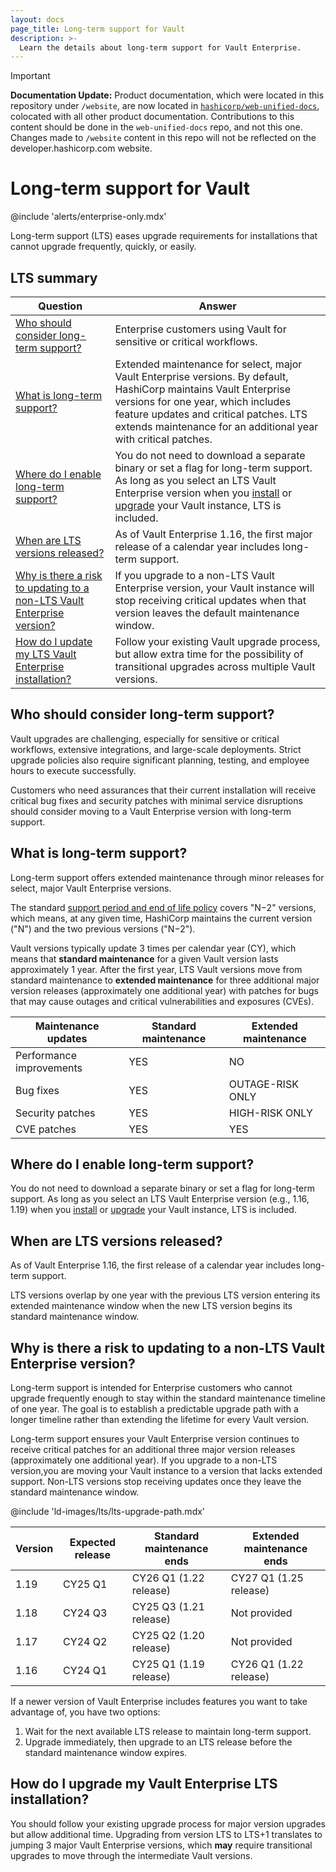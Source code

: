 ```yaml
---
layout: docs
page_title: Long-term support for Vault
description: >-
  Learn the details about long-term support for Vault Enterprise.
---
```


> [!IMPORTANT]  
> **Documentation Update:** Product documentation, which were located in this repository under `/website`, are now located in [`hashicorp/web-unified-docs`](https://github.com/hashicorp/web-unified-docs), colocated with all other product documentation. Contributions to this content should be done in the `web-unified-docs` repo, and not this one. Changes made to `/website` content in this repo will not be reflected on the developer.hashicorp.com website.

# Long-term support for Vault

@include 'alerts/enterprise-only.mdx'

Long-term support (LTS) eases upgrade requirements for installations that cannot
upgrade frequently, quickly, or easily.

## LTS summary

<table>

  <thead>
    <tr>
      <th style={{width:'30%', verticalAlign:'middle'}}>Question</th>
      <th style={{verticalAlign: 'middle'}}>Answer</th>
    </tr>
  </thead>
  <tbody>
  <tr>
    <td style={{verticalAlign: 'middle'}}>
      <a href="#who">Who should consider long-term support?</a>
    </td>
    <td style={{verticalAlign: 'middle'}}>
      Enterprise customers using Vault for sensitive or critical workflows.
    </td>
  </tr>
  <tr>
    <td style={{verticalAlign: 'middle'}}>
      <a href="#what">What is long-term support?</a>
    </td>
    <td style={{verticalAlign: 'middle'}}>
      Extended maintenance for select, major Vault Enterprise versions.
      By default, HashiCorp maintains Vault Enterprise versions for one year,
      which includes feature updates and critical patches. LTS extends
      maintenance for an additional year with critical patches.
    </td>
  </tr>
  <tr>
    <td style={{verticalAlign: 'middle'}}>
      <a href="#where">Where do I enable long-term support?</a>
    </td>
    <td style={{verticalAlign: 'middle'}}>
      You do not need to download a separate binary or set a flag for long-term
      support. As long as you select an LTS Vault Enterprise version when
      you <a href="/vault/install">install</a> or <a href="/vault/docs/upgrading">upgrade</a> your
      Vault instance, LTS is included.
    </td>
  </tr>
  <tr>
    <td style={{verticalAlign: 'middle'}}>
      <a href="#when">When are LTS versions released?</a>
    </td>
    <td style={{verticalAlign: 'middle'}}>
      As of Vault Enterprise 1.16, the first major release of a calendar year includes
      long-term support.
    </td>
  </tr>
  <tr>
    <td style={{verticalAlign: 'middle'}}>
      <a href="#why">Why is there a risk to updating to a non-LTS Vault Enterprise version?</a>
    </td>
    <td style={{verticalAlign: 'middle'}}>
      If you upgrade to a non-LTS Vault Enterprise version, your Vault instance
      will stop receiving critical updates when that version leaves the default
      maintenance window.
    </td>
  </tr>
  <tr>
    <td style={{verticalAlign: 'middle'}}>
      <a href="#how">How do I update my LTS Vault Enterprise installation?</a>
    </td>
    <td style={{verticalAlign: 'middle'}}>
      Follow your existing Vault upgrade process, but allow extra time for the
      possibility of transitional upgrades across multiple Vault versions.
    </td>
  </tr>
</tbody>
</table>

<a id="who" />

## Who should consider long-term support?

Vault upgrades are challenging, especially for sensitive or critical workflows,
extensive integrations, and large-scale deployments. Strict upgrade policies
also require significant planning, testing, and employee hours to execute
successfully.

Customers who need assurances that their current installation will receive
critical bug fixes and security patches with minimal service disruptions should
consider moving to a Vault Enterprise version with long-term support.

<a id="what" />

## What is long-term support?

Long-term support offers extended maintenance through minor releases for select,
major Vault Enterprise versions.

The standard [support period and end of life policy](https://support.hashicorp.com/hc/en-us/articles/360021185113-Support-Period-and-End-of-Life-EOL-Policy)
covers "N&minus;2" versions, which means, at any given time, HashiCorp maintains
the current version ("N") and the two previous versions ("N&minus;2").

Vault versions typically update 3 times per calendar year (CY), which means that
**standard maintenance** for a given Vault version lasts approximately 1 year.
After the first year, LTS Vault versions move from standard maintenance to
**extended maintenance** for three additional major version releases (approximately one additional year)
with patches for bugs that may cause outages and critical vulnerabilities and exposures (CVEs).

Maintenance updates               | Standard maintenance | Extended maintenance
--------------------------------- | -------------------- | --------------------
Performance improvements          | YES                  | NO
Bug fixes                         | YES                  | OUTAGE-RISK ONLY
Security patches                  | YES                  | HIGH-RISK ONLY
CVE patches                       | YES                  | YES

<a id="where" />

## Where do I enable long-term support?

You do not need to download a separate binary or set a flag for long-term
support. As long as you select an LTS Vault Enterprise version
(e.g., 1.16, 1.19) when you [install](/vault/install) or [upgrade](/vault/docs/upgrading) your
Vault instance, LTS is included.

<a id="when" />

## When are LTS versions released?

As of Vault Enterprise 1.16, the first release of a calendar year includes
long-term support.

LTS versions overlap by one year with the previous LTS version entering its
extended maintenance window when the new LTS version begins its standard
maintenance window.

<a id="why" />

## Why is there a risk to updating to a non-LTS Vault Enterprise version?

Long-term support is intended for Enterprise customers who cannot upgrade
frequently enough to stay within the standard maintenance timeline of one year.
The goal is to establish a predictable upgrade path with a longer timeline
rather than extending the lifetime for every Vault version.

Long-term support ensures your Vault Enterprise version continues to receive
critical patches for an additional three major version releases (approximately one additional year).
If you upgrade to a non-LTS version,you are moving your Vault instance to a version
that lacks extended support. Non-LTS versions stop receiving updates once they leave
the standard maintenance window.

@include 'ld-images/lts/lts-upgrade-path.mdx'

Version | Expected release | Standard maintenance ends  | Extended maintenance ends
------- | ---------------- | -------------------------- | ---------------------
1.19    | CY25 Q1          | CY26 Q1 (1.22 release)     | CY27 Q1 (1.25 release)
1.18    | CY24 Q3          | CY25 Q3 (1.21 release)     | Not provided
1.17    | CY24 Q2          | CY25 Q2 (1.20 release)     | Not provided
1.16    | CY24 Q1          | CY25 Q1 (1.19 release)     | CY26 Q1 (1.22 release)

If a newer version of Vault Enterprise includes features you want to take
advantage of, you have two options:

1. Wait for the next available LTS release to maintain long-term support.
1. Upgrade immediately, then upgrade to an LTS release before the standard
   maintenance window expires.

<a id="how" />

## How do I upgrade my Vault Enterprise LTS installation?

You should follow your existing upgrade process for major version upgrades but
allow additional time. Upgrading from version LTS to LTS+1 translates to jumping
3 major Vault Enterprise versions, which **may** require transitional upgrades
to move through the intermediate Vault versions.

